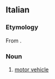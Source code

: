 ==Italian==

===Etymology===
From {{affix|it|auto-|veicolo}}.

===Noun===
{{wikipedia|lang=it}}
{{it-noun|m}}

# [[motor vehicle]]
#: {{syn|it|automezzo}}


{{C|it|Vehicles}}